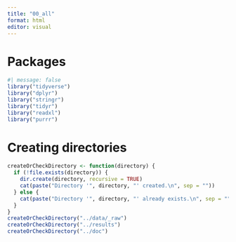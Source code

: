 ```yaml
---
title: "00_all"
format: html
editor: visual
---
```


# Packages

```r
#| message: false
library("tidyverse")
library("dplyr")
library("stringr")
library("tidyr")
library("readxl")
library("purrr")
```

# Creating directories

```r
createOrCheckDirectory <- function(directory) {
  if (!file.exists(directory)) {
    dir.create(directory, recursive = TRUE)
    cat(paste("Directory '", directory, "' created.\n", sep = ""))
  } else {
    cat(paste("Directory '", directory, "' already exists.\n", sep = ""))
  }
}
createOrCheckDirectory("../data/_raw")
createOrCheckDirectory("../results")
createOrCheckDirectory("../doc")
```

```r

```
